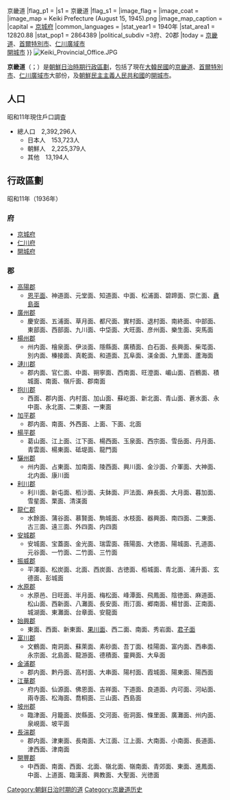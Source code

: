 {{Infobox former subdivision
|native_name = 
|conventional_long_name = 京畿道
|common_name = 京畿
|subdivision = 道
|nation = 朝鮮總督府
|year_start = 1910年
|event_start = 
|date_start = 
|year_end = 1945年
|event_end = 
|date_end = 
|p1 = 京畿道 (朝鮮八道){{!}}京畿道
|flag_p1 = 
|s1 = 京畿道
|flag_s1 = 
|image_flag = 
|image_coat = 
|image_map = Keiki Prefecture (August 15, 1945).png
|image_map_caption = 
|capital = [[京城府|京城府]]
|common_languages       =
|stat_year1             = 1940年
|stat_area1             = 12820.88
|stat_pop1              = 2864389
|political_subdiv =3府、20郡
|today = {{ROK}}[[京畿道|京畿道]]、[[首爾特別市|首爾特別市]]、[[仁川廣域市|仁川廣域市]]<br>{{DPRK}}[[開城市|開城市]]
}}
[[File:Keiki_Provincial_Office.JPG|thumb]]

'''京畿道'''（{{jpn|j=京畿道|hg=けいきどう|rm=Keiki-dō}}；{{kor|k=경기도|hj=京畿道|rm=Gyeonggi-do}}）是[[朝鮮日治時期行政區劃|朝鮮日治時期行政區劃]]，包括了現在[[大韓民國|大韓民國]]的[[京畿道|京畿道]]、[[首爾特別市|首爾特別市]]、[[仁川廣域市|仁川廣域市]]大部份，及[[朝鮮民主主義人民共和國|朝鮮民主主義人民共和國]]的[[開城市|開城市]]。

==人口==
昭和11年現住戶口調査
*總人口　2,392,296人
**日本人　153,723人
**朝鮮人　2,225,379人
**其他　13,194人

==行政區劃==
昭和11年（1936年）
===府===
*[[京城府|京城府]]
*[[仁川廣域市|仁川府]]
*[[開城市|開城府]]

===郡===
*[[高陽市|高陽郡]]
**[[恩平面|恩平面]]、神道面、元堂面、知道面、中面、松浦面、碧蹄面、崇仁面、[[纛島面|纛島面]]
*[[廣州市_(京畿道)|廣州郡]]
**慶安面、五浦面、草月面、都尺面、實村面、退村面、南終面、中部面、東部面、西部面、九川面、中垈面、大旺面、彦州面、樂生面、突馬面
*[[楊州郡|楊州郡]]
**州内面、檜泉面、伊淡面、隱縣面、廣積面、白石面、長興面、柴芚面、別内面、榛接面、真乾面、和道面、瓦阜面、渼金面、九里面、蘆海面
*[[漣川郡|漣川郡]]
**郡内面、官仁面、中面、朔寧面、西南面、旺澄面、嵋山面、百鶴面、積城面、南面、嶺斤面、郡南面
*[[抱川市|抱川郡]]
**西面、郡内面、内村面、加山面、蘇屹面、新北面、青山面、蒼水面、永中面、永北面、二東面、一東面
*[[加平郡|加平郡]]
**郡内面、南面、外西面、上面、下面、北面
*[[楊平郡|楊平郡]]
**葛山面、江上面、江下面、楊西面、玉泉面、西宗面、雪岳面、丹月面、青雲面、楊東面、砥堤面、龍門面
*[[驪州郡|驪州郡]]
**州内面、占東面、加南面、陵西面、興川面、金沙面、介軍面、大神面、北内面、康川面
*[[利川市_(京畿道)|利川郡]]
**利川面、新屯面、栢沙面、夫鉢面、戸法面、麻長面、大月面、暮加面、雪星面、栗面、清渼面
*[[龍仁市|龍仁郡]]
**水餘面、蒲谷面、慕賢面、駒城面、水枝面、器興面、南四面、二東面、古三面、遠三面、外四面、内四面
*[[安城市_(京畿道)|安城郡]]
**安城面、宝蓋面、金光面、瑞雲面、薇陽面、大徳面、陽城面、孔道面、元谷面、一竹面、二竹面、三竹面
*[[平澤市|振威郡]]
**平澤面、松炭面、北面、西炭面、古徳面、栢城面、青北面、浦升面、玄德面、彭城面
*[[華城市|水原郡]]
**水原邑、日旺面、半月面、梅松面、峰潭面、飛鳳面、陰徳面、麻道面、松山面、西新面、八灘面、長安面、雨汀面、郷南面、楊甘面、正南面、城湖面、東灘面、台章面、安龍面
*[[始興郡_(京畿道)|始興郡]]
**東面、西面、新東面、[[果川面|果川面]]、西二面、南面、秀岩面、[[君子面|君子面]]
*[[富川市|富川郡]]
**文鶴面、南洞面、蘇萊面、素砂面、吾丁面、桂陽面、富内面、西串面、永宗面、北島面、龍游面、德積面、靈興面、大阜面
*[[金浦市|金浦郡]]
**郡内面、黔丹面、高村面、大串面、陽村面、霞城面、陽東面、陽西面
*[[江華郡|江華郡]]
**府内面、仙源面、佛恩面、吉祥面、下道面、良道面、内可面、河岾面、兩寺面、松海面、喬桐面、三山面、西島面
*[[坡州郡|坡州郡]]
**臨津面、月籠面、炭縣面、交河面、衙洞面、條里面、廣灘面、州内面、泉峴面、坡平面
*[[坡州市|長湍郡]]
**郡内面、津東面、長南面、大江面、江上面、大南面、小南面、長道面、津西面、津南面
*[[開豐郡|開豐郡]]
**中西面、南面、西面、北面、嶺北面、嶺南面、青郊面、東面、進鳳面、中面、上道面、臨漢面、興教面、大聖面、光徳面

{{日本海外領地行政區劃}}

[[Category:朝鲜日治时期的道|Category:朝鲜日治时期的道]]
[[Category:京畿道历史|Category:京畿道历史]]